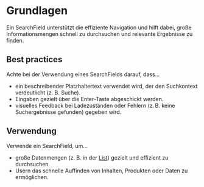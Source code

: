 # Grundlagen

Ein SearchField unterstützt die effiziente Navigation und hilft dabei, große Informationsmengen schnell zu durchsuchen und relevante Ergebnisse zu finden.

 ## Best practices

 Achte bei der Verwendung eines SearchFields darauf, dass...

- ein beschreibender Platzhaltertext verwendet wird, der den Suchkontext verdeutlicht (z. B. Suche).
- Eingaben gezielt über die Enter-Taste abgeschickt werden.
- visuelles Feedback bei Ladezuständen oder Fehlern (z. B. keine Suchergebnisse gefunden) gegeben wird.


 ## Verwendung

 Verwende ein SearchField, um...

- große Datenmengen (z. B. in der [List](/03-components/structure/list)) gezielt und effizient zu durchsuchen.
- Usern das schnelle Auffinden von Inhalten, Produkten oder Daten zu ermöglichen.
